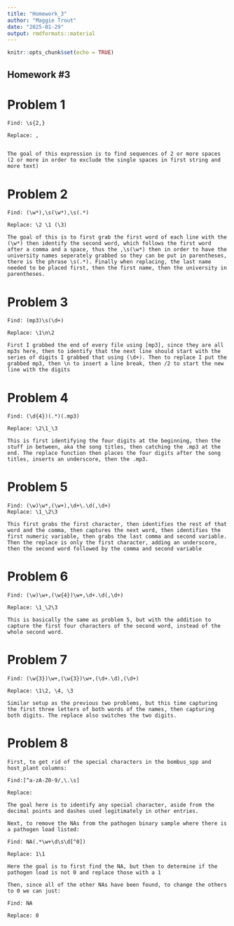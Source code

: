 ```yaml
---
title: "Homework_3"
author: "Maggie Trout"
date: "2025-01-29"
output: rmdformats::material
---
```


```r
knitr::opts_chunk$set(echo = TRUE)
```

## Homework #3

# Problem 1

```
Find: \s{2,}

Replace: ,


The goal of this expression is to find sequences of 2 or more spaces (2 or more in order to exclude the single spaces in first string and more text)
```

# Problem 2

```
Find: (\w*),\s(\w*),\s(.*)

Replace: \2 \1 (\3)

The goal of this is to first grab the first word of each line with the (\w*) then identify the second word, which follows the first word after a comma and a space, thus the ,\s(\w*) then in order to have the university names seperately grabbed so they can be put in parentheses, there is the phrase \s(.*). Finally when replacing, the last name needed to be placed first, then the first name, then the university in parentheses.
```

# Problem 3

```
Find: (mp3)\s(\d+)

Replace: \1\n\2

First I grabbed the end of every file using [mp3], since they are all mp3s here, then to identify that the next line should start with the series of digits I grabbed that using (\d+). Then to replace I put the grabbed mp3, then \n to insert a line break, then /2 to start the new line with the digits
```

# Problem 4

```
Find: (\d{4})(.*)(.mp3)

Replace: \2\1_\3

This is first identifying the four digits at the beginning, then the stuff in between, aka the song titles, then catching the .mp3 at the end. The replace function then places the four digits after the song titles, inserts an underscore, then the .mp3.
```

# Problem 5

```
Find: (\w)\w*,(\w+),\d+\.\d(,\d+)
Replace: \1_\2\3

This first grabs the first character, then identifies the rest of that word and the comma, then captures the next word, then identifies the first numeric variable, then grabs the last comma and second variable. Then the replace is only the first character, adding an underscore, then the second word followed by the comma and second variable
```
# Problem 6

```
Find: (\w)\w+,(\w{4})\w+,\d+.\d(,\d+)

Replace: \1_\2\3

This is basically the same as problem 5, but with the addition to capture the first four characters of the second word, instead of the whole second word.
```

# Problem 7

```
Find: (\w{3})\w+,(\w{3})\w+,(\d+.\d),(\d+)

Replace: \1\2, \4, \3

Similar setup as the previous two problems, but this time capturing the first three letters of both words of the names, then capturing both digits. The replace also switches the two digits.
```

# Problem 8

```
First, to get rid of the special characters in the bombus_spp and host_plant columns:

Find:[^a-zA-Z0-9/,\.\s]

Replace:

The goal here is to identify any special character, aside from the decimal points and dashes used legitimately in other entries.  

Next, to remove the NAs from the pathogen binary sample where there is a pathogen load listed:

Find: NA(.*\w+\d\s\d[^0])

Replace: 1\1

Here the goal is to first find the NA, but then to determine if the pathogen load is not 0 and replace those with a 1

Then, since all of the other NAs have been found, to change the others to 0 we can just:

Find: NA

Replace: 0

```
